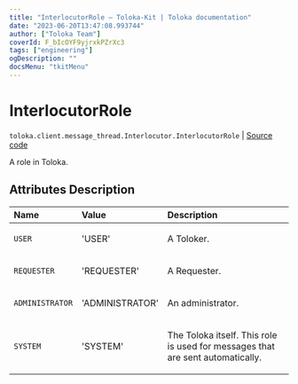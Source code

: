 ```yaml
---
title: "InterlocutorRole — Toloka-Kit | Toloka documentation"
date: "2023-06-20T13:47:08.993744"
author: ["Toloka Team"]
coverId: F_bIcOYF9yjrxkPZrXc3
tags: ["engineering"]
ogDescription: ""
docsMenu: "tkitMenu"
---
```


# InterlocutorRole

`toloka.client.message_thread.Interlocutor.InterlocutorRole` | [Source code](https://github.com/Toloka/toloka-kit/blob/v1.2.0/src/client/message_thread.py#L56)

A role in Toloka.

## Attributes Description

| Name | Value | Description |
| :------| :-----------| :----------| 
`USER`|'USER'|<p>A Toloker.</p>
`REQUESTER`|'REQUESTER'|<p>A Requester.</p>
`ADMINISTRATOR`|'ADMINISTRATOR'|<p>An administrator.</p>
`SYSTEM`|'SYSTEM'|<p>The Toloka itself. This role is used for messages that are sent automatically.</p>